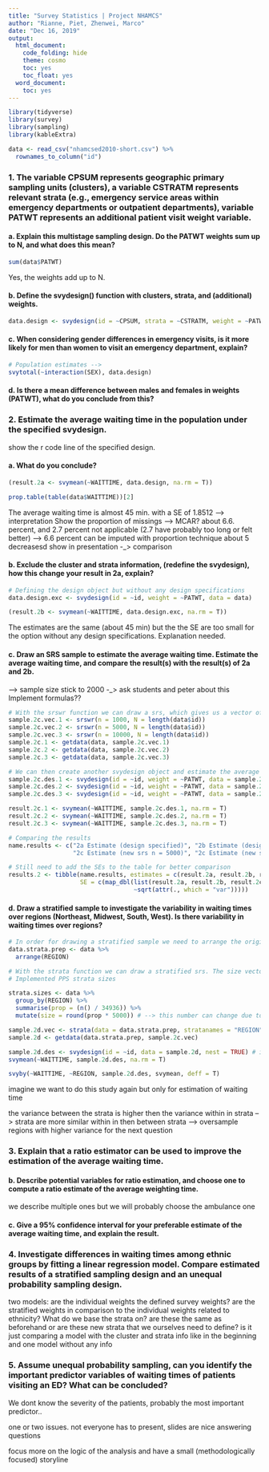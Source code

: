 ```yaml
---
title: "Survey Statistics | Project NHAMCS"
author: "Rianne, Piet, Zhenwei, Marco"
date: "Dec 16, 2019"
output:
  html_document:
    code_folding: hide
    theme: cosmo
    toc: yes
    toc_float: yes
  word_document:
    toc: yes
---
```



```r
library(tidyverse)
library(survey)
library(sampling)
library(kableExtra)
```


```r
data <- read_csv("nhamcsed2010-short.csv") %>%
  rownames_to_column("id")
```


### 1. The variable CPSUM represents geographic primary sampling units (clusters), a variable CSTRATM represents relevant strata (e.g., emergency service areas within emergency departments or outpatient departments), variable PATWT represents an additional patient visit weight variable.

#### a. Explain this multistage sampling design. Do the PATWT weights sum up to N, and what does this mean?

```r
sum(data$PATWT)
```

Yes, the weights add up to N.

#### b. Define the svydesign() function with clusters, strata, and (additional) weights.

```r
data.design <- svydesign(id = ~CPSUM, strata = ~CSTRATM, weight = ~PATWT, data = data, nest = TRUE)
```

#### c. When considering gender differences in emergency visits, is it more likely for men than women to visit an emergency department, explain?

```r
# Population estimates --> 
svytotal(~interaction(SEX), data.design)
```


#### d. Is there a mean difference between males and females in weights (PATWT), what do you conclude from this?

### 2. Estimate the average waiting time in the population under the specified svydesign. 

show the r code line of the specified design. 

#### a. What do you conclude?

```r
(result.2a <- svymean(~WAITTIME, data.design, na.rm = T))

prop.table(table(data$WAITTIME))[2]
```
The average waiting time is almost 45 min. with a SE of 1.8512 --> interpretation
Show the proportion of missings --> MCAR? about 6.6. percent, and 2.7 percent not applicable (2.7 have probably too long or felt better) --> 6.6 percent can be imputed with proportion technique about 5 decreasesd show in presentation -_> comparison


#### b. Exclude the cluster and strata information, (redefine the svydesign), how this change your result in 2a, explain?

```r
# Defining the design object but without any design specifications
data.design.exc <- svydesign(id = ~id, weight = ~PATWT, data = data) 

(result.2b <- svymean(~WAITTIME, data.design.exc, na.rm = T))
```

The estimates are the same (about 45 min) but the the SE are too small for the option without any design specifications. Explanation needed.

#### c. Draw an SRS sample to estimate the average waiting time. Estimate the average waiting time, and compare the result(s) with the result(s) of 2a and 2b.


 --> sample size stick to 2000 -_> ask students and peter about this
Implement formulas??

```r
# With the srswr function we can draw a srs, which gives us a vector of the sample cases
sample.2c.vec.1 <- srswr(n = 1000, N = length(data$id))
sample.2c.vec.2 <- srswr(n = 5000, N = length(data$id))
sample.2c.vec.3 <- srswr(n = 10000, N = length(data$id))
sample.2c.1 <- getdata(data, sample.2c.vec.1)
sample.2c.2 <- getdata(data, sample.2c.vec.2)
sample.2c.3 <- getdata(data, sample.2c.vec.3)

# We can then create another svydesign object and estimate the average waiting time
sample.2c.des.1 <- svydesign(id = ~id, weight = ~PATWT, data = sample.2c.1, nest = TRUE)
sample.2c.des.2 <- svydesign(id = ~id, weight = ~PATWT, data = sample.2c.2, nest = TRUE)
sample.2c.des.3 <- svydesign(id = ~id, weight = ~PATWT, data = sample.2c.3, nest = TRUE)

result.2c.1 <- svymean(~WAITTIME, sample.2c.des.1, na.rm = T)
result.2c.2 <- svymean(~WAITTIME, sample.2c.des.2, na.rm = T)
result.2c.3 <- svymean(~WAITTIME, sample.2c.des.3, na.rm = T)

# Comparing the results 
name.results <- c("2a Estimate (design specified)", "2b Estimate (design not specified)", "2c Estimate (new srs n = 1000)",
                  "2c Estimate (new srs n = 5000)", "2c Estimate (new srs n = 10000)")

# Still need to add the SEs to the table for better comparison
results.2 <- tibble(name.results, estimates = c(result.2a, result.2b, result.2c.1, result.2c.2, result.2c.3),
                    SE = c(map_dbl(list(result.2a, result.2b, result.2c.1, result.2c.2, result.2c.3), 
                                   ~sqrt(attr(., which = "var")))))

```


#### d. Draw a stratified sample to investigate the variability in waiting times over regions (Northeast, Midwest, South, West). Is there variability in waiting times over regions?


```r
# In order for drawing a stratified sample we need to arrange the original dataset in ascending strata order (Region)
data.strata.prep <- data %>%
  arrange(REGION)

# With the strata function we can draw a stratified srs. The size vector specifies the strata sample sizes 
# Implemented PPS strata sizes

strata.sizes <- data %>%
  group_by(REGION) %>%
  summarise(prop = (n() / 34936)) %>%
  mutate(size = round(prop * 5000)) # --> this number can change due to sample sizes decided above

sample.2d.vec <- strata(data = data.strata.prep, stratanames = "REGION", size = strata.sizes$size, method = "srswr")
sample.2d <- getdata(data.strata.prep, sample.2c.vec)

sample.2d.des <- svydesign(id = ~id, data = sample.2d, nest = TRUE) # is nest necessary?
svymean(~WAITTIME, sample.2d.des, na.rm = T)

svyby(~WAITTIME, ~REGION, sample.2d.des, svymean, deff = T)
```

imagine we want to do this study again but only for estimation of waiting time 

the variance between the strata is higher then the variance within in strata --> strata are more similar within in then between strata --> oversample regions with higher variance for the next question

### 3. Explain that a ratio estimator can be used to improve the estimation of the average waiting time. 

#### b. Describe potential variables for ratio estimation, and choose one to compute a ratio estimate of the average weighting time. 

we describe multiple ones but we will probably choose the ambulance one

#### c. Give a 95% confidence interval for your preferable estimate of the average waiting time, and explain the result.



### 4. Investigate differences in waiting times among ethnic groups by fitting a linear regression model. Compare estimated results of a stratified sampling design and an unequal probability sampling design.

two models: 
are the individual weights the defined survey weights?
are the stratified weights in comparison to the individual weights related to ethnicity? What do we base the strata on? are these the same as beforehand or are these new strata that we ourselves need to define?
is it just comparing a model with the cluster and strata info like in the beginning and one model without any info


### 5. Assume unequal probability sampling, can you identify the important predictor variables of waiting times of patients visiting an ED? What can be concluded?


We dont know the severity of the patients, probably the most important predictor..


one or two issues. not everyone has to present, slides are nice answering questions 

focus more on the logic of the analysis and have a small (methodologically focused) storyline